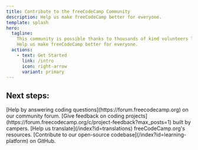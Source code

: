 ```yaml
---
title: Contribute to the freeCodeCamp Community
description: Help us make freeCodeCamp better for everyone.
template: splash
hero:
  tagline:
    This community is possible thanks to thousands of kind volunteers like you.
    Help us make freeCodeCamp better for everyone.
  actions:
    - text: Get Started
      link: /intro
      icon: right-arrow
      variant: primary
---
```



## Next steps:

<CardGrid stagger>
  <Card title='Help Others' icon='pen'>
    [Help by answering coding questions](https://forum.freecodecamp.org) on our
    community forum.
  </Card>
  <Card title='Feedback' icon='magnifier'>
    [Give feedback on coding
    projects](https://forum.freecodecamp.org/c/project-feedback?max_posts=1)
    built by campers.
  </Card>
  <Card title='Translations' icon='translate'>
    [Help us translate](/index?id=translations) freeCodeCamp.org's resources.
  </Card>
  <Card title='Open Source' icon='github'>
    [Contribute to our open-source codebase](/index?id=learning-platform) on
    GitHub.
  </Card>
</CardGrid>
